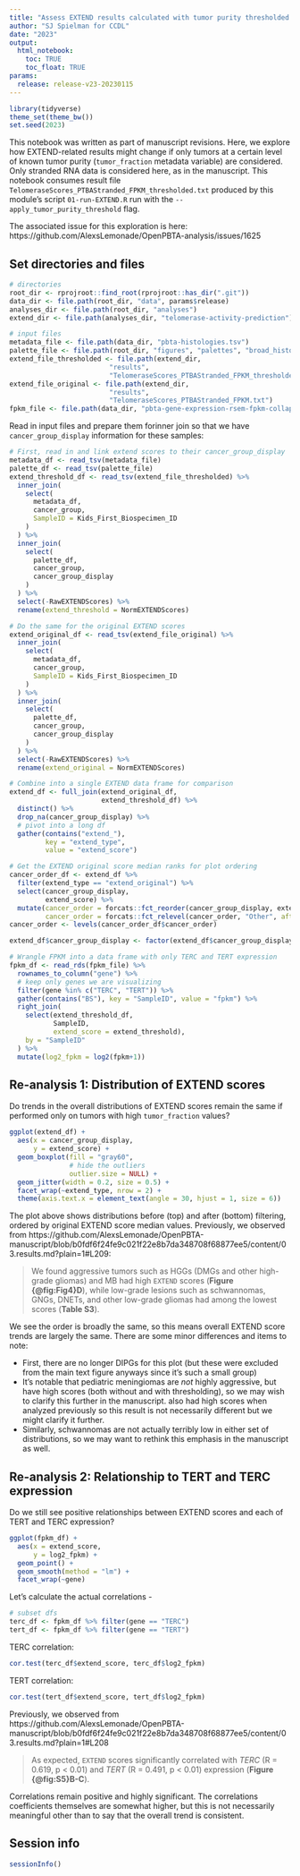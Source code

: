 ```yaml
---
title: "Assess EXTEND results calculated with tumor purity thresholded data"
author: "SJ Spielman for CCDL"
date: "2023"
output: 
  html_notebook:
    toc: TRUE
    toc_float: TRUE
params:
  release: release-v23-20230115
---
```


```r
library(tidyverse)
theme_set(theme_bw())
set.seed(2023)
```
This notebook was written as part of manuscript revisions.
Here, we explore how EXTEND-related results might change if only tumors at a certain level of known tumor purity (`tumor_fraction` metadata variable) are considered.
Only stranded RNA data is considered here, as in the manuscript.
This notebook consumes result file `TelomeraseScores_PTBAStranded_FPKM_thresholded.txt` produced by this module's script `01-run-EXTEND.R` run with the ` --apply_tumor_purity_threshold` flag.

The associated issue for this exploration is here: https://github.com/AlexsLemonade/OpenPBTA-analysis/issues/1625



## Set directories and files

```r
# directories
root_dir <- rprojroot::find_root(rprojroot::has_dir(".git"))
data_dir <- file.path(root_dir, "data", params$release)
analyses_dir <- file.path(root_dir, "analyses")
extend_dir <- file.path(analyses_dir, "telomerase-activity-prediction")

# input files
metadata_file <- file.path(data_dir, "pbta-histologies.tsv")
palette_file <- file.path(root_dir, "figures", "palettes", "broad_histology_cancer_group_palette.tsv")
extend_file_thresholded <- file.path(extend_dir, 
                         "results",
                         "TelomeraseScores_PTBAStranded_FPKM_thresholded.txt")
extend_file_original <- file.path(extend_dir, 
                         "results",
                         "TelomeraseScores_PTBAStranded_FPKM.txt")
fpkm_file <- file.path(data_dir, "pbta-gene-expression-rsem-fpkm-collapsed.stranded.rds")
```


Read in input files and prepare them forinner join so that we have `cancer_group_display` information for these samples:

```r
# First, read in and link extend scores to their cancer_group_display
metadata_df <- read_tsv(metadata_file)
palette_df <- read_tsv(palette_file)
extend_threshold_df <- read_tsv(extend_file_thresholded) %>%
  inner_join(
    select(
      metadata_df, 
      cancer_group, 
      SampleID = Kids_First_Biospecimen_ID
    )
  ) %>%
  inner_join(
    select(
      palette_df, 
      cancer_group,
      cancer_group_display
    )
  ) %>% 
  select(-RawEXTENDScores) %>%
  rename(extend_threshold = NormEXTENDScores) 

# Do the same for the original EXTEND scores
extend_original_df <- read_tsv(extend_file_original) %>%
  inner_join(
    select(
      metadata_df, 
      cancer_group, 
      SampleID = Kids_First_Biospecimen_ID
    )
  ) %>%
  inner_join(
    select(
      palette_df, 
      cancer_group,
      cancer_group_display
    )
  ) %>% 
  select(-RawEXTENDScores) %>%
  rename(extend_original = NormEXTENDScores) 

# Combine into a single EXTEND data frame for comparison
extend_df <- full_join(extend_original_df, 
                       extend_threshold_df) %>%
  distinct() %>%
  drop_na(cancer_group_display) %>%
  # pivot into a long df
  gather(contains("extend_"), 
         key = "extend_type", 
         value = "extend_score")

# Get the EXTEND original score median ranks for plot ordering
cancer_order_df <- extend_df %>%
  filter(extend_type == "extend_original") %>%
  select(cancer_group_display, 
         extend_score) %>%
  mutate(cancer_order = forcats::fct_reorder(cancer_group_display, extend_score),
         cancer_order = forcats::fct_relevel(cancer_order, "Other", after = Inf))
cancer_order <- levels(cancer_order_df$cancer_order)

extend_df$cancer_group_display <- factor(extend_df$cancer_group_display, levels = cancer_order)

# Wrangle FPKM into a data frame with only TERC and TERT expression
fpkm_df <- read_rds(fpkm_file) %>%
  rownames_to_column("gene") %>% 
  # keep only genes we are visualizing
  filter(gene %in% c("TERC", "TERT")) %>%
  gather(contains("BS"), key = "SampleID", value = "fpkm") %>%
  right_join(
    select(extend_threshold_df, 
           SampleID,
           extend_score = extend_threshold), 
    by = "SampleID"
  ) %>%
  mutate(log2_fpkm = log2(fpkm+1))
```

## Re-analysis 1: Distribution of EXTEND scores

Do trends in the overall distributions of EXTEND scores remain the same if performed only on tumors with high `tumor_fraction` values?


```r
ggplot(extend_df) + 
  aes(x = cancer_group_display, 
      y = extend_score) + 
  geom_boxplot(fill = "gray60", 
               # hide the outliers
               outlier.size = NULL) + 
  geom_jitter(width = 0.2, size = 0.5) +
  facet_wrap(~extend_type, nrow = 2) +
  theme(axis.text.x = element_text(angle = 30, hjust = 1, size = 6))

```


The plot above shows distributions before (top) and after (bottom) filtering, ordered by original EXTEND score median values.
Previously, we observed from https://github.com/AlexsLemonade/OpenPBTA-manuscript/blob/b0fdf6f24fe9c021f22e8b7da348708f68877ee5/content/03.results.md?plain=1#L209:

> We found aggressive tumors such as HGGs (DMGs and other high-grade gliomas) and MB had high `EXTEND` scores (**Figure {@fig:Fig4}D**), while low-grade lesions such as schwannomas, GNGs, DNETs, and other low-grade gliomas had among the lowest scores (**Table S3**).

We see the order is broadly the same, so this means overall EXTEND score trends are largely the same.
There are some minor differences and items to note:

- First, there are no longer DIPGs for this plot (but these were excluded from the main text figure anyways since it's such a small group)
- It's notable that pediatric meningiomas are _not_ highly aggressive, but have high scores (both without and with thresholding), so we may wish to clarify this further in the manuscript. also had high scores when analyzed previously so this result is not necessarily different but we might clarify it further.
- Similarly, schwannomas are not actually terribly low in either set of distributions, so we may want to rethink this emphasis in the manuscript as well.



## Re-analysis 2: Relationship to TERT and TERC expression

Do we still see positive relationships between EXTEND scores and each of TERT and TERC expression?


```r
ggplot(fpkm_df) + 
  aes(x = extend_score,
      y = log2_fpkm) + 
  geom_point() + 
  geom_smooth(method = "lm") + 
  facet_wrap(~gene) 
```


Let's calculate the actual correlations - 
```r
# subset dfs
terc_df <- fpkm_df %>% filter(gene == "TERC")
tert_df <- fpkm_df %>% filter(gene == "TERT")
```


TERC correlation:
```r
cor.test(terc_df$extend_score, terc_df$log2_fpkm)
```

TERT correlation:
```r
cor.test(tert_df$extend_score, tert_df$log2_fpkm)

```


Previously, we observed from https://github.com/AlexsLemonade/OpenPBTA-manuscript/blob/b0fdf6f24fe9c021f22e8b7da348708f68877ee5/content/03.results.md?plain=1#L208

> As expected, `EXTEND` scores significantly correlated with _TERC_ (R = 0.619, p < 0.01) and _TERT_ (R = 0.491, p < 0.01) expression (**Figure {@fig:S5}B-C**).


Correlations remain positive and highly significant. 
The correlations coefficients themselves are somewhat higher, but this is not necessarily meaningful other than to say that the overall trend is consistent.

## Session info

```r
sessionInfo()
```
